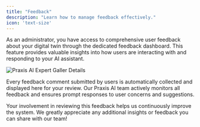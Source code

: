 ```yaml
---
title: "Feedback"
description: "Learn how to manage feedback effectively."
icon: 'text-size'
---
```


As an administrator, you have access to comprehensive user feedback about your digital twin through the dedicated feedback dashboard. This feature provides valuable insights into how users are interacting with and responding to your AI assistant.


![Praxis AI Expert Galler Details](/images/guides/admin/admin-feedback.webp)

Every feedback comment submitted by users is automatically collected and displayed here for your review. Our Praxis AI team actively monitors all feedback and ensures prompt responses to user concerns and suggestions.


Your involvement in reviewing this feedback helps us continuously improve the system. We greatly appreciate any additional insights or feedback you can share with our team!